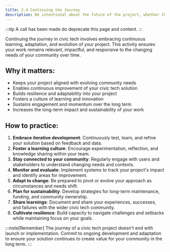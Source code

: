 ```yaml
---
title: 2.4 Continuing the Journey
description: Be intentional about the future of the project, whether that’s scaling it, handing it off to another team or organization, or shuttering it.
---
```


:::tip
A call has been made do deprecate this page and content.
:::

Continuing the journey in civic tech involves embracing continuous learning, adaptation, and evolution of your project. This activity ensures your work remains relevant, impactful, and responsive to the changing needs of your community over time.

## Why it matters:

- Keeps your project aligned with evolving community needs
- Enables continuous improvement of your civic tech solution
- Builds resilience and adaptability into your project
- Fosters a culture of learning and innovation
- Sustains engagement and momentum over the long term
- Increases the long-term impact and sustainability of your work

## How to practice:

1. **Embrace iterative development**: Continuously test, learn, and refine your solution based on feedback and data.
2. **Foster a learning culture**: Encourage experimentation, reflection, and knowledge sharing within your team.
3. **Stay connected to your community**: Regularly engage with users and stakeholders to understand changing needs and contexts.
4. **Monitor and evaluate**: Implement systems to track your project's impact and identify areas for improvement.
5. **Adapt to change**: Be prepared to pivot or evolve your approach as circumstances and needs shift.
6. **Plan for sustainability**: Develop strategies for long-term maintenance, funding, and community ownership.
7. **Share learnings**: Document and share your experiences, successes, and failures with the wider civic tech community.
8. **Cultivate resilience**: Build capacity to navigate challenges and setbacks while maintaining focus on your goals.

:::note[Remember]
The journey of a civic tech project doesn't end with launch or implementation. Commit to ongoing development and adaptation to ensure your solution continues to create value for your community in the long term.
:::


<FilteredResources matchSection="continuing the journey" />
